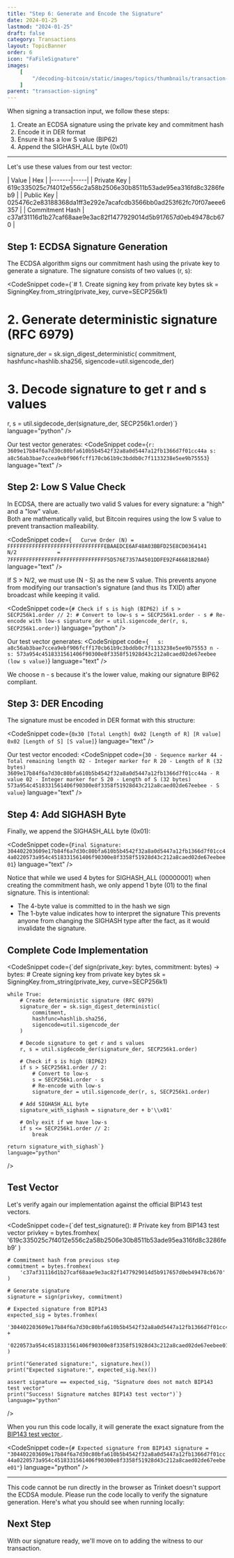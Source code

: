 ```yaml
---
title: "Step 6: Generate and Encode the Signature"
date: 2024-01-25
lastmod: "2024-01-25"
draft: false
category: Transactions
layout: TopicBanner
order: 6
icon: "FaFileSignature"
images:
    [
        "/decoding-bitcoin/static/images/topics/thumbnails/transaction-module/signature/tx-thumbnail-signature-6.jpg"
    ]
parent: "transaction-signing"
---
```


When signing a transaction input, we follow these steps:
1. Create an ECDSA signature using the private key and commitment hash
2. Encode it in DER format
3. Ensure it has a low S value (BIP62)
4. Append the SIGHASH_ALL byte (0x01)

---

Let's use these values from our test vector:

<div className="w-full rounded-xl overflow-x-auto overflow-y-hidden">
    <div className="min-w-[800px]">
        | Value | Hex |
        |-------|-----|
        | Private Key | 619c335025c7f4012e556c2a58b2506e30b8511b53ade95ea316fd8c3286feb9 |
        | Public Key | 025476c2e83188368da1ff3e292e7acafcdb3566bb0ad253f62fc70f07aeee6357 |
        | Commitment Hash | c37af31116d1b27caf68aae9e3ac82f1477929014d5b917657d0eb49478cb670 |
    </div>
</div>

## Step 1: ECDSA Signature Generation

The ECDSA algorithm signs our commitment hash using the private key to generate a signature. The signature consists of two values (r, s):

<CodeSnippet
    code={`# 1. Create signing key from private key bytes
sk = SigningKey.from_string(private_key, curve=SECP256k1)

# 2. Generate deterministic signature (RFC 6979)
signature_der = sk.sign_digest_deterministic(
    commitment,
    hashfunc=hashlib.sha256,
    sigencode=util.sigencode_der)

# 3. Decode signature to get r and s values
r, s = util.sigdecode_der(signature_der, SECP256k1.order)`}
    language="python"
/>

Our test vector generates:
<CodeSnippet
    code={`r: 3609e17b84f6a7d30c80bfa610b5b4542f32a8a0d5447a12fb1366d7f01cc44a
s: a8c56ab3bae7ccea9ebf906fcff170cb61b9c3bddb0c7f1133238e5ee9b75553`}
    language="text"
/>

## Step 2: Low S Value Check

In ECDSA, there are actually two valid S values for every signature: a "high" and a "low" value.  
Both are mathematically valid, but Bitcoin requires using the low S value to prevent transaction malleability.

<CodeSnippet
    code={`   Curve Order (N) = FFFFFFFFFFFFFFFFFFFFFFFFFFFFFFFEBAAEDCE6AF48A03BBFD25E8CD0364141   
   N/2             = 7FFFFFFFFFFFFFFFFFFFFFFFFFFFFFFF5D576E7357A4501DDFE92F46681B20A0`}
    language="text"
/>

If S > N/2, we must use (N - S) as the new S value. This prevents anyone from modifying our transaction's signature (and thus its TXID) after broadcast while keeping it valid.

<CodeSnippet
    code={`# Check if s is high (BIP62)
if s > SECP256k1.order // 2:
    # Convert to low-s
    s = SECP256k1.order - s
    # Re-encode with low-s
    signature_der = util.sigencode_der(r, s, SECP256k1.order)`}
    language="python"
/>


Our test vector generates:
<CodeSnippet
    code={`   s:  a8c56ab3bae7ccea9ebf906fcff170cb61b9c3bddb0c7f1133238e5ee9b75553
   n - s: 573a954c4518331561406f90300e8f3358f51928d43c212a8caed02de67eebee (low s value)`}
    language="text"
/>

We choose n - s because it's the lower value, making our signature BIP62 compliant.


## Step 3: DER Encoding

The signature must be encoded in DER format with this structure:

<CodeSnippet
    code={`0x30 [Total Length]
0x02 [Length of R]
[R value]
0x02 [Length of S]
[S value]`}
    language="text"
/>

Our test vector encoded:
<CodeSnippet
    code={`30 - Sequence marker
44 - Total remaining length
02 - Integer marker for R
20 - Length of R (32 bytes)
3609e17b84f6a7d30c80bfa610b5b4542f32a8a0d5447a12fb1366d7f01cc44a - R value
02 - Integer marker for S
20 - Length of S (32 bytes)
573a954c4518331561406f90300e8f3358f51928d43c212a8caed02de67eebee - S value`}
    language="text"
/>

## Step 4: Add SIGHASH Byte

Finally, we append the SIGHASH_ALL byte (0x01):

<CodeSnippet
    code={`Final Signature: 304402203609e17b84f6a7d30c80bfa610b5b4542f32a8a0d5447a12fb1366d7f01cc44a0220573a954c4518331561406f90300e8f3358f51928d43c212a8caed02de67eebee01`}
    language="text"
/>

Notice that while we used 4 bytes for SIGHASH_ALL (00000001) when creating the commitment hash, we only append 1 byte (01) to the final signature. This is intentional:
- The 4-byte value is committed to in the hash we sign
- The 1-byte value indicates how to interpret the signature
This prevents anyone from changing the SIGHASH type after the fact, as it would invalidate the signature.



## Complete Code Implementation

<CodeSnippet
    code={`def sign(private_key: bytes, commitment: bytes) -> bytes:
    # Create signing key from private key bytes
    sk = SigningKey.from_string(private_key, curve=SECP256k1)
    
    while True:
        # Create deterministic signature (RFC 6979)
        signature_der = sk.sign_digest_deterministic(
            commitment,
            hashfunc=hashlib.sha256,
            sigencode=util.sigencode_der
        )
        
        # Decode signature to get r and s values
        r, s = util.sigdecode_der(signature_der, SECP256k1.order)
        
        # Check if s is high (BIP62)
        if s > SECP256k1.order // 2:
            # Convert to low-s
            s = SECP256k1.order - s
            # Re-encode with low-s
            signature_der = util.sigencode_der(r, s, SECP256k1.order)
            
        # Add SIGHASH_ALL byte
        signature_with_sighash = signature_der + b'\\x01'
        
        # Only exit if we have low-s
        if s <= SECP256k1.order // 2:
            break
            
    return signature_with_sighash`}
    language="python"
/>

## Test Vector

Let's verify again our implementation against the official BIP143 test vectors.

<CodeSnippet
    code={`def test_signature():
    # Private key from BIP143 test vector
    privkey = bytes.fromhex(
        '619c335025c7f4012e556c2a58b2506e30b8511b53ade95ea316fd8c3286feb9'
    )
    
    # Commitment hash from previous step
    commitment = bytes.fromhex(
        'c37af31116d1b27caf68aae9e3ac82f1477929014d5b917657d0eb49478cb670'
    )
    
    # Generate signature
    signature = sign(privkey, commitment)
    
    # Expected signature from BIP143
    expected_sig = bytes.fromhex(
        '304402203609e17b84f6a7d30c80bfa610b5b4542f32a8a0d5447a12fb1366d7f01cc44a' +
        '0220573a954c4518331561406f90300e8f3358f51928d43c212a8caed02de67eebee01'
    )
    
    print("Generated signature:", signature.hex())
    print("Expected signature:", expected_sig.hex())
    
    assert signature == expected_sig, "Signature does not match BIP143 test vector"
    print("Success! Signature matches BIP143 test vector")`}
    language="python"
/>

When you run this code locally, it will generate the exact signature from the <a href="https://github.com/bitcoin/bips/blob/58ffd93812ff25e87d53d1f202fbb389fdfb85bb/bip-0143.mediawiki?plain=1#L190" target="_blank">BIP143 test vector </a>.

<CodeSnippet
    code={`# Expected signature from BIP143
signature = "304402203609e17b84f6a7d30c80bfa610b5b4542f32a8a0d5447a12fb1366d7f01cc44a0220573a954c4518331561406f90300e8f3358f51928d43c212a8caed02de67eebee01"`}
    language="python"
/>

---

<ExpandableAlert title="Note about Browser Execution" type="warning" expandable={true}>
This code cannot be run directly in the browser as Trinket doesn't support the ECDSA module. Please run the code locally to verify the signature generation. Here's what you should see when running locally:

<div className="dark:hidden w-full rounded-xl overflow-hidden">
    <SvgDisplay
        src="/decoding-bitcoin/static/images/topics/transactions/signature/signature3.png"
        width="100%"
        height="auto"
    />
</div>
<div className="hidden dark:block w-full rounded-xl overflow-hidden">
    <SvgDisplay
        src="/decoding-bitcoin/static/images/topics/transactions/signature/signature3.png"
        width="100%"
        height="auto"
    />
</div>

</ExpandableAlert>

## Next Step

With our signature ready, we'll move on to adding the witness to our transaction.
